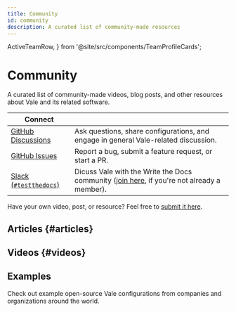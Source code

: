 ```yaml
---
title: Community
id: community
description: A curated list of community-made resources
---
```


  ActiveTeamRow,
} from '@site/src/components/TeamProfileCards';

# Community

A curated list of community-made videos, blog posts, and other resources about
Vale and its related software.

| Connect                    |                                                                                                 |
| -------------------------- | ----------------------------------------------------------------------------------------------- |
| [GitHub Discussions][1]    | Ask questions, share configurations, and engage in general Vale-related discussion.             |
| [GitHub Issues][4]         | Report a bug, submit a feature request, or start a PR.                                          |
| [Slack (`#testthedocs`)][2]                 | Dicuss Vale with the Write the Docs community ([join here][3], if you're not already a member). |

Have your own video, post, or resource? Feel free to [submit it here](https://github.com/errata-ai/vale-server/issues/new).

## Articles {#articles}

<BlogList />

## Videos {#videos}

<VideoList />

## Examples

Check out example open-source Vale configurations from companies and organizations around the world.

<ActiveTeamRow />

[1]: https://github.com/errata-ai/vale/discussions
[2]: https://writethedocs.slack.com/archives/CBWQQ5E57
[3]: https://www.writethedocs.org/slack/
[4]: https://github.com/errata-ai/vale/issues/new